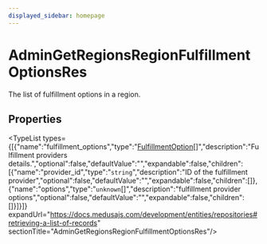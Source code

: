 ```yaml
---
displayed_sidebar: homepage
---
```



# AdminGetRegionsRegionFulfillmentOptionsRes

The list of fulfillment options in a region.

## Properties

<TypeList types={[{"name":"fulfillment_options","type":"[FulfillmentOption](medusa.FulfillmentOption.mdx)[]","description":"Fulfillment providers details.","optional":false,"defaultValue":"","expandable":false,"children":[{"name":"provider_id","type":"`string`","description":"ID of the fulfillment provider","optional":false,"defaultValue":"","expandable":false,"children":[]},{"name":"options","type":"`unknown`[]","description":"fulfillment provider options","optional":false,"defaultValue":"","expandable":false,"children":[]}]}]} expandUrl="https://docs.medusajs.com/development/entities/repositories#retrieving-a-list-of-records" sectionTitle="AdminGetRegionsRegionFulfillmentOptionsRes"/>
